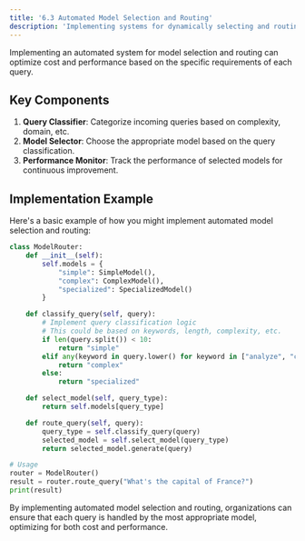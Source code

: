 ```yaml
---
title: '6.3 Automated Model Selection and Routing'
description: 'Implementing systems for dynamically selecting and routing to appropriate LLMs'
---
```


Implementing an automated system for model selection and routing can optimize cost and performance based on the specific requirements of each query.

## Key Components

1. **Query Classifier**: Categorize incoming queries based on complexity, domain, etc.
2. **Model Selector**: Choose the appropriate model based on the query classification.
3. **Performance Monitor**: Track the performance of selected models for continuous improvement.

## Implementation Example

Here's a basic example of how you might implement automated model selection and routing:

```python
class ModelRouter:
    def __init__(self):
        self.models = {
            "simple": SimpleModel(),
            "complex": ComplexModel(),
            "specialized": SpecializedModel()
        }

    def classify_query(self, query):
        # Implement query classification logic
        # This could be based on keywords, length, complexity, etc.
        if len(query.split()) < 10:
            return "simple"
        elif any(keyword in query.lower() for keyword in ["analyze", "compare", "explain"]):
            return "complex"
        else:
            return "specialized"

    def select_model(self, query_type):
        return self.models[query_type]

    def route_query(self, query):
        query_type = self.classify_query(query)
        selected_model = self.select_model(query_type)
        return selected_model.generate(query)

# Usage
router = ModelRouter()
result = router.route_query("What's the capital of France?")
print(result)
```

By implementing automated model selection and routing, organizations can ensure that each query is handled by the most appropriate model, optimizing for both cost and performance.